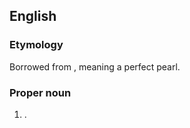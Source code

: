==English==

===Etymology===
Borrowed from {{bor|en|ar|جُمَانَة|notext=1}}, meaning a perfect pearl.

===Proper noun===
{{en-proper noun}}

# {{given name|female|from=Arabic}}.